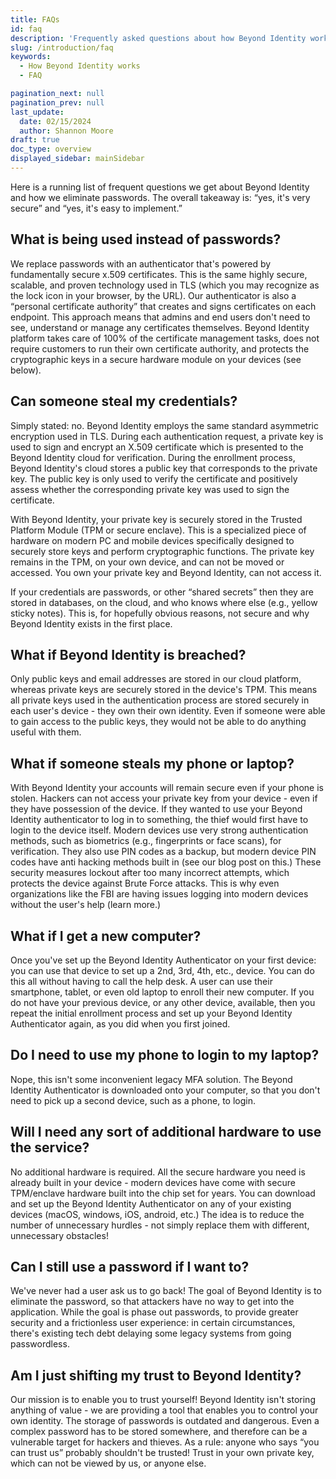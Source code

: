 ```yaml
---
title: FAQs
id: faq
description: 'Frequently asked questions about how Beyond Identity works'
slug: /introduction/faq
keywords:
  - How Beyond Identity works
  - FAQ

pagination_next: null
pagination_prev: null
last_update:
  date: 02/15/2024
  author: Shannon Moore
draft: true
doc_type: overview
displayed_sidebar: mainSidebar
---
```


Here is a running list of frequent questions we get about Beyond Identity and how we eliminate passwords. The overall takeaway is: “yes, it's very secure” and “yes, it's easy to implement.”

## What is being used instead of passwords?
We replace passwords with an authenticator that's powered by fundamentally secure x.509 certificates. This is the same highly secure, scalable, and proven technology used in TLS (which you may recognize as the lock icon in your browser, by the URL). Our authenticator is also a “personal certificate authority” that creates and signs certificates on each endpoint.  This approach means that admins and end users don't need to see, understand or manage any certificates themselves. Beyond Identity platform takes care of 100% of the certificate management tasks, does not require customers to run their own certificate authority, and protects the cryptographic keys in a secure hardware module on your devices (see below).

## Can someone steal my credentials?
Simply stated: no.  Beyond Identity employs the same standard asymmetric encryption used in TLS.  During each authentication request, a private key is used to sign and encrypt an X.509 certificate which is presented to the Beyond Identity cloud for verification.  During the enrollment process, Beyond Identity's cloud stores a public key that corresponds to the private key.  The public key is only used to verify the certificate and positively assess whether the corresponding private key was used to sign the certificate.

With Beyond Identity, your private key is securely stored in the Trusted Platform Module (TPM or secure enclave). This is a specialized piece of hardware on modern PC and mobile devices specifically designed to securely store keys and perform cryptographic functions.  The private key remains in the TPM, on your own device, and can not be moved or accessed. You own your private key and Beyond Identity, can not access it.

If your credentials are passwords, or other “shared secrets” then they are stored in databases, on the cloud, and who knows where else (e.g., yellow sticky notes). This is, for hopefully obvious reasons, not secure and why Beyond Identity exists in the first place.

## What if Beyond Identity is breached?
Only public keys and email addresses are stored in our cloud platform, whereas private keys are securely stored in the device's TPM. This means all private keys used in the authentication process are stored securely in each user's device - they own their own identity. Even if someone were able to gain access to the public keys, they would not be able to do anything useful with them.

## What if someone steals my phone or laptop?
With Beyond Identity your accounts will remain secure even if your phone is stolen. Hackers can not access your private key from your device - even if they have possession of the device. If they wanted to use your Beyond Identity authenticator to log in to something, the thief would first have to login to the device itself.  Modern devices use very strong authentication methods, such as biometrics (e.g., fingerprints or face scans), for verification. They also use PIN codes as a backup, but modern device PIN codes have anti hacking methods built in (see our blog post on this.) These security measures lockout after too many incorrect attempts, which protects the device against Brute Force attacks.  This is why even organizations like the FBI are having issues logging into modern devices without the user's help (learn more.)

## What if I get a new computer?
Once you've set up the Beyond Identity Authenticator on your first device: you can use that device to set up a 2nd, 3rd, 4th, etc., device. You can do this all without having to call the help desk. A user can use their smartphone, tablet, or even old laptop to enroll their new computer. If you do not have your previous device, or any other device, available, then you repeat the initial enrollment process and set up your Beyond Identity Authenticator again, as you did when you first joined.

## Do I need to use my phone to login to my laptop?
Nope, this isn't some inconvenient legacy MFA solution. The Beyond Identity Authenticator is downloaded onto your computer, so that you don't need to pick up a second device, such as a phone, to login.

## Will I need any sort of additional hardware to use the service?
No additional hardware is required. All the secure hardware you need is already built in your device - modern devices have come with secure TPM/enclave hardware built into the chip set for years. You can download and set up the Beyond Identity Authenticator on any of your existing devices (macOS, windows, iOS, android, etc.) The idea is to reduce the number of unnecessary hurdles - not simply replace them with different, unnecessary obstacles!

## Can I still use a password if I want to?
We've never had a user ask us to go back! The goal of Beyond Identity is to eliminate the password, so that attackers have no way to get into the application. While the goal is phase out passwords, to provide greater security and a frictionless user experience: in certain circumstances, there's existing tech debt delaying some legacy systems from going passwordless.

## Am I just shifting my trust to Beyond Identity?
Our mission is to enable you to trust yourself! Beyond Identity isn't storing anything of value - we are providing a tool that enables you to control your own identity. The storage of passwords is outdated and dangerous. Even a complex password has to be stored somewhere, and therefore can be a vulnerable target for hackers and thieves. As a rule: anyone who says “you can trust us” probably shouldn't be trusted! Trust in your own private key, which can not be viewed by us, or anyone else.
